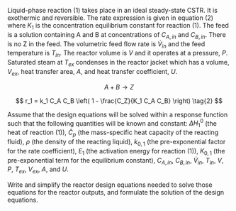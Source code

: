 
Liquid-phase reaction (1) takes place in an ideal steady-state CSTR. It is exothermic and reversible. The rate expression is given in equation (2) where $K_1$ is the concentration equilibrium constant for reaction (1). The feed is a solution containing A and B at concentrations of $C_{A,in}$ and $C_{B,in}$. There is no Z in the feed. The volumetric feed flow rate is $\dot V_{in}$ and the feed temperature is $T_{in}$. The reactor volume is $V$ and it operates at a pressure, $P$. Saturated steam at $T_{ex}$ condenses in the reactor jacket which has a volume, $V_{ex}$, heat transfer area, $A$, and heat transfer coefficient, $U$.

$$
A + B \rightarrow Z \tag{1}
$$

$$
r_1 = k_1 C_A C_B \left( 1 - \frac{C_Z}{K_1 C_A C_B} \right) \tag{2}
$$

Assume that the design equations will be solved within a response function such that the following quantities will be known and constant: $\Delta H_1^0$ (the heat of reaction (1)), $\tilde C_p$ (the mass-specific heat capacity of the reacting fluid), $\rho$ (the density of the reacting liquid), $k_{0,1}$ (the pre-exponential factor for the rate coefficient), $E_1$ (the activation energy for reaction (1)), $K_{0,1}$ (the pre-exponential term for the equilibrium constant), $C_{A,in}$, $C_{B,in}$, $\dot V_{in}$, $T_{in}$, $V$, $P$, $T_{ex}$, $V_{ex}$, $A$, and $U$.

Write and simplify the reactor design equations needed to solve those equations for the reactor outputs, and formulate the solution of the design equations.